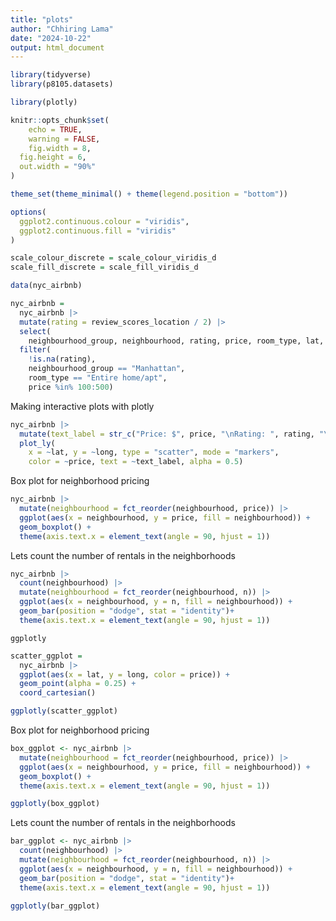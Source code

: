 ```yaml
---
title: "plots"
author: "Chhiring Lama"
date: "2024-10-22"
output: html_document
---
```


```r
library(tidyverse)
library(p8105.datasets)

library(plotly)

knitr::opts_chunk$set(
	echo = TRUE,
	warning = FALSE,
	fig.width = 8, 
  fig.height = 6,
  out.width = "90%"
)

theme_set(theme_minimal() + theme(legend.position = "bottom"))

options(
  ggplot2.continuous.colour = "viridis",
  ggplot2.continuous.fill = "viridis"
)

scale_colour_discrete = scale_colour_viridis_d
scale_fill_discrete = scale_fill_viridis_d
```

```r
data(nyc_airbnb)

nyc_airbnb = 
  nyc_airbnb |> 
  mutate(rating = review_scores_location / 2) |>
  select(
    neighbourhood_group, neighbourhood, rating, price, room_type, lat, long) |>
  filter(
    !is.na(rating), 
    neighbourhood_group == "Manhattan",
    room_type == "Entire home/apt",
    price %in% 100:500)
```

Making interactive plots with plotly
```r
nyc_airbnb |>
  mutate(text_label = str_c("Price: $", price, "\nRating: ", rating, "\nNeighborhood: ", neighbourhood)) |> 
  plot_ly(
    x = ~lat, y = ~long, type = "scatter", mode = "markers",
    color = ~price, text = ~text_label, alpha = 0.5)
```

Box plot for neighborhood pricing
```r
nyc_airbnb |> 
  mutate(neighbourhood = fct_reorder(neighbourhood, price)) |> 
  ggplot(aes(x = neighbourhood, y = price, fill = neighbourhood)) +
  geom_boxplot() +
  theme(axis.text.x = element_text(angle = 90, hjust = 1))

```

Lets count the number of rentals in the neighborhoods
```r
nyc_airbnb |> 
  count(neighbourhood) |> 
  mutate(neighbourhood = fct_reorder(neighbourhood, n)) |> 
  ggplot(aes(x = neighbourhood, y = n, fill = neighbourhood)) +
  geom_bar(position = "dodge", stat = "identity")+
  theme(axis.text.x = element_text(angle = 90, hjust = 1))

```

`ggplotly`
```r
scatter_ggplot = 
  nyc_airbnb |>
  ggplot(aes(x = lat, y = long, color = price)) +
  geom_point(alpha = 0.25) +
  coord_cartesian()

ggplotly(scatter_ggplot)
```

Box plot for neighborhood pricing
```r
box_ggplot <- nyc_airbnb |> 
  mutate(neighbourhood = fct_reorder(neighbourhood, price)) |> 
  ggplot(aes(x = neighbourhood, y = price, fill = neighbourhood)) +
  geom_boxplot() +
  theme(axis.text.x = element_text(angle = 90, hjust = 1))

ggplotly(box_ggplot)
```

Lets count the number of rentals in the neighborhoods
```r
bar_ggplot <- nyc_airbnb |> 
  count(neighbourhood) |> 
  mutate(neighbourhood = fct_reorder(neighbourhood, n)) |> 
  ggplot(aes(x = neighbourhood, y = n, fill = neighbourhood)) +
  geom_bar(position = "dodge", stat = "identity")+
  theme(axis.text.x = element_text(angle = 90, hjust = 1))

ggplotly(bar_ggplot)
```

